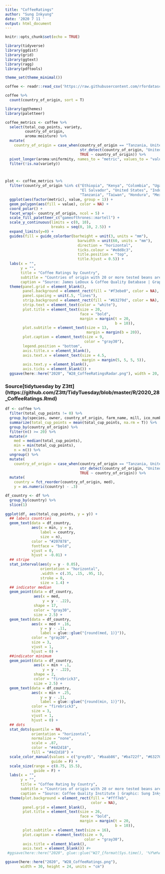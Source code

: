 ```yaml
---
title: "CoffeeRatings"
author: "Sung Inkyung"
date: '2020 7 11 '
output: html_document
---
```


```r
knitr::opts_chunk$set(echo = TRUE)
```

```r
library(tidyverse)
library(ggdist)
library(grid)
library(ggtext)
library(ragg)
library(pdftools)

theme_set(theme_minimal())
```


```r
coffee <- readr::read_csv('https://raw.githubusercontent.com/rfordatascience/tidytuesday/master/data/2020/2020-07-07/coffee_ratings.csv')

coffee %>% 
  count(country_of_origin, sort = T)
```

```r
library(ggthemes)
library(paletteer)

coffee_metrics <- coffee %>%
  select(total_cup_points, variety,
         country_of_origin,
         aroma:moisture) %>%
  mutate(
    country_of_origin = case_when(country_of_origin == "Tanzania, United Republic Of" ~ "Tanzania",
                                  str_detect(country_of_origin, "United States") ~ "United States",
                                  TRUE ~ country_of_origin)) %>% 
  pivot_longer(aroma:uniformity, names_to = "metric", values_to = "value") %>% 
  filter(!is.na(variety)) 



plot <- coffee_metrics %>% 
  filter(country_of_origin %in% c("Ethiopia", "Kenya", "Colombia", "Uganda", "Costa Rica", 
                                  "El Salvador", "United States", "Indonesia", "Guatemala", "Brazil", 
                                  "Tanzania", "Taiwan", "Hondura", "Mexico", "Nicaragua", "Vietnam")) %>% 
  ggplot(aes(factor(metric), value, group = 1)) + 
  geom_polygon(aes(fill = value), color = NA) +
  coord_polar() + 
  facet_wrap(~ country_of_origin, ncol = 5) +
  scale_fill_paletteer_c("gameofthrones::martell") +
  scale_y_continuous(limits = c(0, 10),
                     breaks = seq(0, 10, 2.5)) +
  expand_limits(y=0) +
  guides(fill = guide_colorbar(barheight = unit(3, units = "mm"),  
                                 barwidth = unit(60, units = "mm"),
                                 direction = "horizontal",
                                 ticks.colour = "#e8d8c3",
                                 title.position = "top",
                                 title.hjust = 0.5)) +
  labs(x = "",
       y = "",
       title = "Coffee Ratings by Country",
       subtitle = "Countries of origin with 20 or more tested beans are shown.\nThe coffee bean from Guatemala got the lowest rating(59.8).\nCoffee beans with minimum rating above 80 are from Ethiopia,\nUganda and Tanzania. The best coffee bean is from Ethiopia,\nthe only bean above median 85 with minimum rating 80.3",
       caption = "Source: James LeDoux & Coffee Quality Database | Graphic: Sung Inkyung") +
  theme(panel.grid = element_blank(),
        panel.background = element_rect(fill = "#f3ebe0", color = NA),
        panel.spacing = unit(.5, "lines"),
        strip.background = element_rect(fill = "#63270d", color = NA),
        strip.text = element_text(color = "white"),
        plot.title = element_text(size = 20,
                                  face = "bold",
                                  margin = margin(t = 20,
                                                  b = 10)),
        plot.subtitle = element_text(size = 13,
                                     margin = margin(b = 20)),
        plot.caption = element_text(size = 9,
                                    color = "gray30"),
        legend.position = "bottom",
        axis.title.x = element_blank(),
        axis.text.x = element_text(size = 4.5,
                                   margin = margin(5, 5, 5, 5)),
        axis.text.y = element_blank(),
        axis.ticks = element_blank()) +
  ggsave(here::here("2020", "W28_CoffeeRatingsRadar.png"), width = 20, height = 20, units = "cm")
```

### Source[tidytuesday by Z3tt] (https://github.com/Z3tt/TidyTuesday/blob/master/R/2020_28_CoffeeRatings.Rmd)
```r
df <- coffee %>% 
  filter(total_cup_points != 0) %>% 
  group_by(species, owner, country_of_origin, farm_name, mill, ico_number, harvest_year, grading_date) %>% 
  summarize(total_cup_points = mean(total_cup_points, na.rm = T)) %>% 
  group_by(country_of_origin) %>%
  filter(n() >= 20) %>%
  mutate(#
    med = median(total_cup_points),
    min = min(total_cup_points),
    n = n()) %>% 
  ungroup() %>% 
  mutate(
    country_of_origin = case_when(country_of_origin == "Tanzania, United Republic Of" ~ "Tanzania",
                                  str_detect(country_of_origin, "United States") ~ "United States",
                                  TRUE ~ country_of_origin)) %>% 
  mutate(
    country = fct_reorder(country_of_origin, med),
    y = as.numeric(country) - .3)

df_country <- df %>% 
  group_by(country) %>% 
  slice(1)
  
ggplot(df, aes(total_cup_points, y = y)) +
  ## labels countries
  geom_text(data = df_country, 
            aes(x = min, y = y,
                label = country, 
                size = n),
            color = "#207878",
            fontface = "bold",
            vjust = 0, 
            hjust = -0.01) +
  ## stripe
  stat_interval(aes(y = y - 0.05),
                orientation = "horizontal",
                .width = c(.35, .15, .95, 1),
                stroke = 0,
                size = 1.4) +
  ## indicator median
  geom_point(data = df_country,
             aes(x = med, 
                 y = y - .22),
             shape = 17,
             color = "gray30",
             size = 2.5) +
  geom_text(data = df_country,
            aes(x = med + .16,
                y = y - .11,
                label = glue::glue("{round(med, 1)}")),
            color = "gray20",
            size = 3, 
            vjust = 1, 
            hjust = 0) +
  ##indicator minimum
  geom_point(data = df_country,
             aes(x = min + .1,
                 y = y - .22),
             shape = 2,
             color = "firebrick3",
             size = 2.5) +
  geom_text(data = df_country,
            aes(x = min + .25,
                y = y - .11,
                label = glue::glue("{round(min, 1)}")),
            color = "firebrick3",
            size = 3,
            vjust = 1, 
            hjust = 0) +
  ## dots
  stat_dots(quantile = NA,
            orientation = "horizontal",
            normalize = "none",
            scale = .87,
            color = "#4d2d18",
            fill = "#4d2d18") +
  scale_color_manual(values = c("grey85", "#baab86", "#ba722f", "#63270d"),
                     guide = F) +
  scale_size(range = c(8.75, 15.5),
             guide = F) +
  labs(x = "",
       y = "",
       title = "Coffee Rating by Country",
       subtitle = "Countries of origin with 20 or more tested beans are shown.\nThe red triangle marks the minimum rating,\nthe solid black triangle indicates meidan scale.",
       caption = "Source: Coffee Quality Institute | Graphic: Sung Inkyung") +
  theme(plot.background = element_rect(fill = "#fff7eb", 
                                       color = NA),
        panel.grid = element_blank(),
        plot.title = element_text(size = 26,
                                  face = "bold",
                                  margin = margin(t = 20,
                                                  b = 10)),
        plot.subtitle = element_text(size = 16),
        plot.caption = element_text(size = 9,
                                    color = "gray30"),
        axis.title = element_blank(),
        axis.text = element_blank()) #+
 #ggsave(here::here("2020", glue::glue("W27_{format(Sys.time(), '%Y%m%d_%H%M%S')}.pdf")), width = 12.5, height = 9, device = cairo_pdf)

ggsave(here::here("2020", "W28_CoffeeRatings.png"),
       width = 30, height = 24, units = "cm")
```

